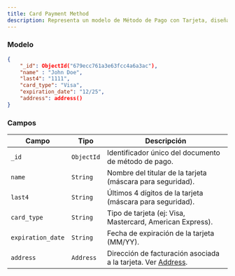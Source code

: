 ```yaml
---
title: Card Payment Method  
description: Representa un modelo de Método de Pago con Tarjeta, diseñado para almacenar información detallada sobre los métodos de pago con tarjeta de crédito o débito de los usuarios. Solo se almacenan datos no sensibles para garantizar la seguridad.
---
```


### Modelo

```json
{
    "_id": ObjectId("679ecc761a3e63fcc4a6a3ac"),
    "name" : "John Doe",
    "last4": "1111",
    "card_type": "Visa",
    "expiration_date": "12/25",
    "address": address()
}
```

### Campos

| Campo               | Tipo         | Descripción                                                                       |
|---------------------|--------------|-----------------------------------------------------------------------------------|
| `_id`               | `ObjectId`   | Identificador único del documento de método de pago.                              |
| `name`              | `String`     | Nombre del titular de la tarjeta (máscara para seguridad).                        |
| `last4`             | `String`     | Últimos 4 dígitos de la tarjeta (máscara para seguridad).                         |
| `card_type`         | `String`     | Tipo de tarjeta (ej: Visa, Mastercard, American Express).                         |
| `expiration_date`   | `String`     | Fecha de expiración de la tarjeta (MM/YY).                                        |
| `address`           | `Address`    | Dirección de facturación asociada a la tarjeta. Ver [Address](/docs/database/models/secondary-models/address). |
